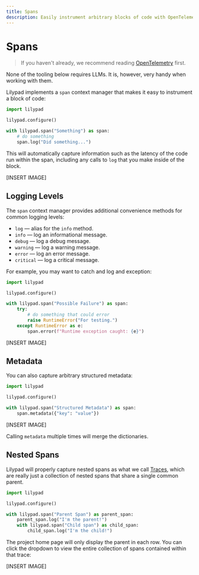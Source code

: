 ```yaml
---
title: Spans
description: Easily instrument arbitrary blocks of code with OpenTelemetry
---
```


# Spans

> If you haven't already, we recommend reading [OpenTelemetry](/docs/lilypad/observability/opentelemetry) first.&#x20;

<Success>
None of the tooling below requires LLMs. It is, however, very handy when working with them.
</Success>

Lilypad implements a `span` context manager that makes it easy to instrument a block of code:

```python
import lilypad

lilypad.configure()

with lilypad.span("Something") as span:
    # do something
    span.log("Did something...")
```

This will automatically capture information such as the latency of the code run within the span, including any calls to `log` that you make inside of the block.

\[INSERT IMAGE]

## Logging Levels

The `span` context manager provides additional convenience methods for common logging levels:

* `log` — alias for the `info` method.
* `info` — log an informational message.
* `debug` — log a debug message.
* `warning` — log a warning message.
* `error` — log an error message.
* `critical` — log a critical message.

For example, you may want to catch and log and exception:

```python
import lilypad

lilypad.configure()

with lilypad.span("Possible Failure") as span:
    try:
        # do something that could error
        raise RuntimeError("For testing.")
    except RuntimeError as e:
        span.error(f"Runtime exception caught: {e}")
```

\[INSERT IMAGE]

## Metadata

You can also capture arbitrary structured metadata:

```python
import lilypad

lilypad.configure()

with lilypad.span("Structured Metadata") as span:
    span.metadata({"key": "value"})
```

\[INSERT IMAGE]

Calling `metadata` multiple times will merge the dictionaries.

## Nested Spans

Lilypad will properly capture nested spans as what we call [Traces](/docs/lilypad/observability/traces), which are really just a collection of nested spans that share a single common parent.

```python
import lilypad

lilypad.configure()

with lilypad.span("Parent Span") as parent_span:
    parent_span.log("I'm the parent!")
    with lilypad.span("Child span") as child_span:
        child_span.log("I'm the child!")
```

The project home page will only display the parent in each row. You can click the dropdown to view the entire collection of spans contained within that trace:

\[INSERT IMAGE]
